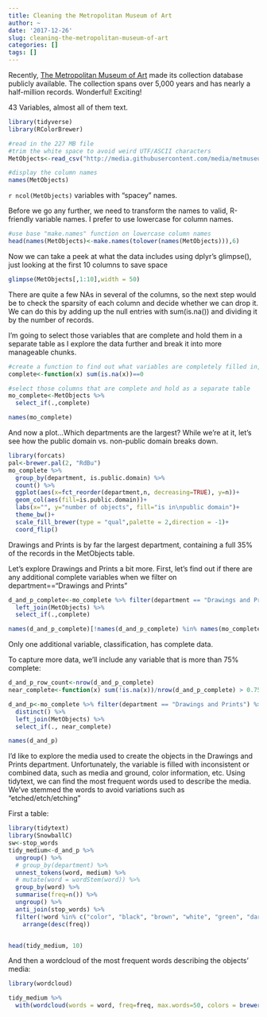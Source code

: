 ---
title: Cleaning the Metropolitan Museum of Art
author: ~
date: '2017-12-26'
slug: cleaning-the-metropolitan-museum-of-art
categories: []
tags: []
---


Recently, [The Metropolitan Museum of Art](http://metmuseum.org)
 made its collection database publicly available. The collection spans over 5,000 years and has nearly a half-million records. Wonderful!  Exciting!
 
43 Variables, almost all of them text.
 
```{r warning=FALSE, message=FALSE}
library(tidyverse)
library(RColorBrewer)

#read in the 227 MB file
#trim the white space to avoid weird UTF/ASCII characters
MetObjects<-read_csv("http://media.githubusercontent.com/media/metmuseum/openaccess/master/MetObjects.csv", trim_ws = T)

#display the column names
names(MetObjects)

```

`r ncol(MetObjects)` variables with "spacey" names. 

Before we go any further, we need to transform the names to valid, R-friendly variable names. I prefer to use lowercase for column names.

```{r}
#use base "make.names" function on lowercase column names
head(names(MetObjects)<-make.names(tolower(names(MetObjects))),6)
```

Now we can take a peek at what the data includes using dplyr's glimpse(), just looking at the first 10 columns to save space

```{r}
glimpse(MetObjects[,1:10],width = 50)
```

There are quite a few NAs in several of the columns, so the next step would be to check the sparsity of each column and decide whether we can drop it.  We can do this by adding up the null entries with sum(is.na()) and dividing it by the number of records.

I'm going to select those variables that are complete and hold them in a separate table as I explore the data further and break it into more manageable chunks.  
```{r}
#create a function to find out what variables are completely filled in, suggesting these were required fields during data entry
complete<-function(x) sum(is.na(x))==0

#select those columns that are complete and hold as a separate table
mo_complete<-MetObjects %>% 
  select_if(.,complete)

names(mo_complete)

```



And now a plot...Which departments are the largest? While we're at it, let's see how the public domain vs. non-public domain breaks down.

```{r}
library(forcats)
pal<-brewer.pal(2, "RdBu")
mo_complete %>%
  group_by(department, is.public.domain) %>% 
  count() %>% 
  ggplot(aes(x=fct_reorder(department,n, decreasing=TRUE), y=n))+
  geom_col(aes(fill=is.public.domain))+
  labs(x="", y="number of objects", fill="is in\npublic domain")+
  theme_bw()+
  scale_fill_brewer(type = "qual",palette = 2,direction = -1)+
  coord_flip()
```

Drawings and Prints is by far the largest department, containing a full 35% of the records in the MetObjects table.  

Let's explore Drawings and Prints a bit more.  First, let's find out if there are any additional complete variables when we filter on department=="Drawings and Prints"

```{r warning=FALSE, message=FALSE}
d_and_p_complete<-mo_complete %>% filter(department == "Drawings and Prints") %>% distinct() %>% 
  left_join(MetObjects) %>% 
  select_if(.,complete)

names(d_and_p_complete)[!names(d_and_p_complete) %in% names(mo_complete)]
```

Only one additional variable, classification, has complete data.

To capture more data, we'll include any variable that is more than  75% complete:

```{r}
d_and_p_row_count<-nrow(d_and_p_complete)
near_complete<-function(x) sum(!is.na(x))/nrow(d_and_p_complete) > 0.75

d_and_p<-mo_complete %>% filter(department == "Drawings and Prints") %>% 
  distinct() %>% 
  left_join(MetObjects) %>% 
  select_if(., near_complete)

names(d_and_p)

```

I'd like to explore the media used to create the objects in  the Drawings and Prints department.  Unfortunately, the variable is filled with inconsistent or combined data, such as media and ground, color information, etc.  Using tidytext, we can find the most frequent words used to describe the media. We've stemmed the words to avoid variations such as "etched/etch/etching"

First a table:
```{r warning=FALSE, message=FALSE}
library(tidytext)
library(SnowballC)
sw<-stop_words
tidy_medium<-d_and_p %>% 
  ungroup() %>% 
  # group_by(department) %>% 
  unnest_tokens(word, medium) %>% 
  # mutate(word = wordStem(word)) %>% 
  group_by(word) %>% 
  summarise(freq=n()) %>%
  ungroup() %>% 
  anti_join(stop_words) %>% 
  filter(!word %in% c("color", "black", "brown", "white", "green", "dark", "light", "commercial")) %>% 
    arrange(desc(freq))


head(tidy_medium, 10)
```

And then a wordcloud of the most frequent words describing the objects' media:

```{r message=FALSE, warning=FALSE}
library(wordcloud)

tidy_medium %>% 
  with(wordcloud(words = word, freq=freq, max.words=50, colors = brewer.pal(4, "RdBu")))


```

